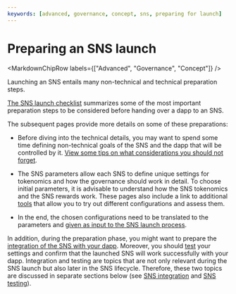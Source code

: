 ```yaml
---
keywords: [advanced, governance, concept, sns, preparing for launch]
---
```



# Preparing an SNS launch

<MarkdownChipRow labels={["Advanced", "Governance", "Concept"]} />

Launching an SNS entails many non-technical and technical preparation steps.

[The SNS launch checklist](sns-checklist.mdx) summarizes some of the most important preparation steps to be considered before handing over a dapp to an SNS.

The subsequent pages provide more details on some of these preparations:
- Before diving into the technical details, you may want to spend some time defining non-technical goals of the SNS and the dapp that will be controlled by it. [View some tips on what considerations you should not forget](predeployment-considerations.mdx).

- The SNS parameters allow each SNS to define unique settings for tokenomics and how the governance should work in detail.
To choose initial parameters, it is advisable to understand how the SNS tokenomics and the SNS rewards work. These pages also include a link to additional [tools](https://wiki.internetcomputer.org/wiki/How-To:_SNS_tokenomics_configuration) that allow you to try out different configurations and assess them.

- In the end, the chosen configurations need to be translated to the parameters and [given as input to the SNS launch process](preparation.mdx).

In addition, during the preparation phase, you might want to prepare the [integration of the SNS with your dapp](../launching/integrating.mdx). Moreover, you should [test](../testing/testing-before-launch.mdx) your settings and confirm that the launched SNS will work successfully with your dapp. Integration and testing are topics that are not only relevant during the SNS launch but also later in the SNS lifecycle. Therefore, these two topics are discussed in separate sections below (see [SNS integration](../launching/integrating.mdx) and [SNS testing](../testing/testing-before-launch.mdx)).